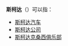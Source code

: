 '''斯柯达'''（{{lang-cs|'''Škoda'''}}）可以指：
*[[斯柯达汽车|斯柯达汽车]]
*[[斯柯达公司|斯柯达公司]]
*[[克桑西竞技俱乐部|斯柯达克桑西俱乐部]]
{{disambig|Cat=三字消歧义}}